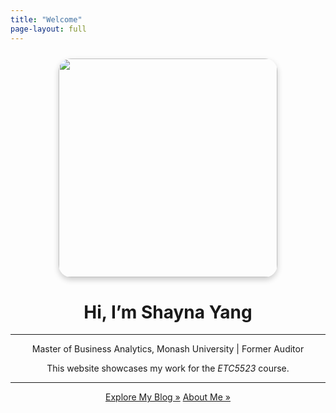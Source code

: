 ```yaml
---
title: "Welcome"
page-layout: full
---
```


<center>

![](Home.JPG){width="350" style="border-radius: 20px; box-shadow: 0 4px 10px rgba(0,0,0,0.2); margin-top: 10px;"}

# Hi, I'm **Shayna Yang**

---

Master of Business Analytics, Monash University | Former Auditor

This website showcases my work for the *ETC5523* course.

---

[Explore My Blog »](blog.qmd){.btn .btn-primary .me-2}
[About Me »](about.qmd){.btn .btn-outline-secondary}

</center>
